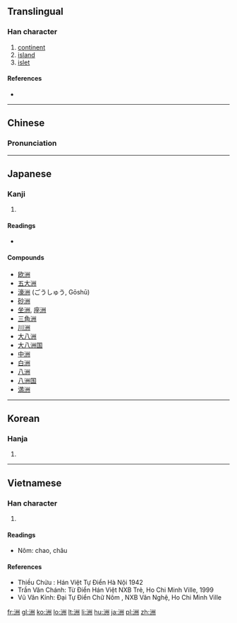 ==Translingual==
{{stroke order|strokes=9}}

===Han character===
{{Han char|rn=85|rad=水|as=06|sn=9|four=3210<sub>0</sub>|canj=水戈中中 (EILL)|ids=⿰[[氵]][[州]]}}

# [[continent]]
# [[island]]
# [[islet]]

====References====
* {{Han ref|kx=0622.090|dkj=17413|dj=1018.070|hdz=31616.060|uh=6D32|ud=27954|bh=AC77|bd=44151}}

----

==Chinese==
{{zh-hanzi-box|[[洲]]}}

===Pronunciation===
{{zh-pron
|m=zhōu
|c=zau1
|mc=y
|oc=y
|ma=
|cat=n
}}

----

==Japanese==

===Kanji===
{{ja-kanji|grade=|rs=水06}}

# {{defn|lang=ja|sort=水06}}

====Readings====
* {{ja-readings|on=[[しゅう]] (shū)|kun=[[しま]] (shima)}}

====Compounds====
* [[欧洲]]
* [[五大洲]]
* [[濠洲]] (ごうしゅう, Gōshū)
* [[砂洲]]
* [[坐洲]], [[座洲]]
* [[三角洲]]
* [[川洲]]
* [[大八洲]]
* [[大八洲国]]
* [[中洲]]
* [[白洲]]
* [[八洲]]
* [[八洲国]]
* [[満洲]]

----

==Korean==

===Hanja===
{{ko-hanja|hangeul=주|eumhun=|rv=ju|mr=chu|y=cwu}}

# {{defn|lang=ko|sort=水06}}

----

==Vietnamese==

===Han character===
{{vi-hantu|[[châu]], [[chao]]|rs=水06}}

# {{defn|lang=vi|sort=水06}}

====Readings====
* Nôm: chao, châu

====References====
* Thiều Chửu : Hán Việt Tự Điển  Hà Nội 1942
* Trần Văn Chánh: Từ Điển Hán Việt NXB Trẻ, Ho Chi Minh Ville, 1999
* Vũ Văn Kính: Đại Tự Điển Chữ Nôm , NXB Văn Nghệ, Ho Chi Minh Ville

[[fr:洲]]
[[gl:洲]]
[[ko:洲]]
[[lo:洲]]
[[lt:洲]]
[[li:洲]]
[[hu:洲]]
[[ja:洲]]
[[pl:洲]]
[[zh:洲]]